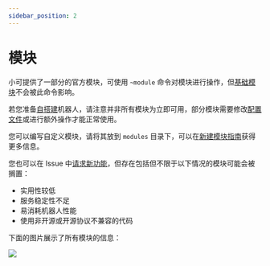 ```yaml
---
sidebar_position: 2
---
```


# 模块

小可提供了一部分的官方模块，可使用 `~module` 命令对模块进行操作，但[基础模块](https://bot.teahouse.team/wiki/Category:基础模块)不会被此命令影响。

若您准备[自搭建](/docs/dev/deploy/intro)机器人，请注意并非所有模块为立即可用，部分模块需要修改[配置文件](/docs/dev/config)或进行额外操作才能正常使用。

您可以编写自定义模块，请将其放到 `modules` 目录下，可以在[新建模块指南](/docs/dev/new_module)获得更多信息。

您也可以在 Issue 中[请求新功能](https://github.com/Teahouse-Studios/akari-bot/issues/new?assignees=OasisAkari&labels=enhancement&projects=&template=feature_request.yaml&title=[FEATURE]%3A+)，但存在包括但不限于以下情况的模块可能会被搁置：

-   实用性较低
-   服务稳定性不足
-   易消耗机器人性能
-   使用非开源或开源协议不兼容的代码

下面的图片展示了所有模块的信息：

[![](https://s1.ax1x.com/2023/08/22/pPJgUPJ.jpg)](https://s1.ax1x.com/2023/08/22/pPJgUPJ.jpg)
